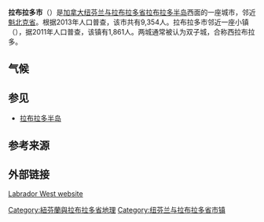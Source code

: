 {{Expand language|time=2017-07-02}}
{{Infobox settlement
 | official_name            = 拉布拉多市
 | other_name               =
 | native_name              = <!-- for cities whose native name is not in English -->
 | nickname                 = 
 | settlement_type          = 镇
 | motto                    = ''Kamistaitusset'' {{small|({{tsl|en|Naskapi language|纳斯卡皮语}})}}<br />{{small|(English: "Land of the Hard-Working People")}}
 | image_skyline            =
 | imagesize                =
 | image_caption            =
 | image_flag               =
 | flag_size                =
 | image_seal               = <!-- 檔案不存在 Labradorcity.JPG ，可從英文維基百科取得 -->
 | seal_size                =
 | image_shield             = <!-- 檔案不存在 Labrador city coat of arms.jpg ，可從英文維基百科取得 -->
 | shield_size              =
 | city_logo                =
 | citylogo_size            =
 | pushpin_map              = Canada Newfoundland and Labrador
 | pushpin_label_position   = right
 | pushpin_map_caption      = 拉布拉多市在纽芬兰与拉布拉多省的位置
 | pushpin_mapsize          =
 | subdivision_type         = 国家
 | subdivision_name         = {{CAN}}

 | subdivision_type1        = 行省
 | subdivision_name1        = {{flag|Newfoundland and Labrador}}

 | subdivision_type2        = [[普查区|普查区]]
 | subdivision_name2        = [[纽芬兰-拉布拉多省第10区|10]]

 | subdivision_type3        = <!-- [[Census_divisions_of_Newfoundland_and_Labrador|Census division]] -->
 | subdivision_name3        =

 | established_title        = 建立
 | established_date         = 1960s

 | government_type          = 拉布拉多市城镇议会
 | government_footnotes     =
 | leader_title             = 市长
 | leader_name              = Autumn Ward

 | leader_title1            = 议员
 | leader_name1             = {{tsl|en|Jordan Brown (Newfoundland and Labrador politician)|Jordan Brown}}

 | leader_title2            = 议会
 | leader_name2             = {{tsl|en|Yvonne Jones|Yvonne Jones}}

 | unit_pref                = <!--Enter: Imperial, if Imperial (metric) is desired-->
 | area_footnotes           =
 | area_total_sq_mi         =
 | area_total_km2           = 38.83
 | area_land_sq_mi          =
 | area_land_km2            =
 | area_water_sq_mi         =
 | area_water_km2           =
 | area_water_percent       =
 | area_urban_sq_mi         =
 | area_urban_km2           =
 | area_metro_km2           =
 | area_metro_sq_mi         =
 | population_as_of         = [[2016年加拿大人口普查|2016]]
 | population_note          =
 | population_footnotes     = <ref name="2016pop">{{cite web |title=Labrador City, Town [Census subdivision] |url=https://www12.statcan.gc.ca/census-recensement/2016/dp-pd/prof/details/page.cfm?Lang=E&Geo1=CSD&Code1=1010032&Geo2=PR&Code2=10&SearchText=Labrador%20City&SearchType=Begins&SearchPR=01&B1=All&GeoLevel=PR&GeoCode=1010032&TABID=1&type=0 |website=www12.statcan.gc.ca |publisher=Statistics Canafa |access-date=16 September 2019 |archive-date=2022-01-30 |archive-url=https://web.archive.org/web/20220130045004/https://www12.statcan.gc.ca/census-recensement/2016/dp-pd/prof/details/page.cfm?Lang=E&Geo1=CSD&Code1=1010032&Geo2=PR&Code2=10&SearchText=Labrador%20City&SearchType=Begins&SearchPR=01&B1=All&GeoLevel=PR&GeoCode=1010032&TABID=1&type=0 |dead-url=no }}</ref>
 | population_total         = 7220
 | population_urban         = 
 | population_metro         =
 | population_density_sq_mi =
 | population_density_km2   = 186.0
 | timezone                 = [[大西洋时区|AST]]
 | utc_offset               = -4
 | timezone_DST             = Atlantic Daylight Saving Time
 | utc_offset_DST           = -3
 | coordinates              = {{coord|52|57|N|66|55|W|region:CA-NL|display=inline}}
 | elevation_footnotes      = <!--for references: use <ref> </ref> tags-->
 | elevation_ft             =
 | elevation_m              = 555
 | postal_code_type         = 邮政编码
 | postal_code              = A2V
 | area_code                = 709
 | blank_name               = 公路
 | blank_info               = {{tsl|en|Newfoundland and Labrador Route 500|纽芬兰与拉布拉多500号公路|省道500}}
 | website                  = {{URL|http://www.labradorwest.com/}}
 | footnotes                =
}}
'''拉布拉多市'''（{{lang-en|Labrador City}}）是[[加拿大|加拿大]][[纽芬兰与拉布拉多省|纽芬兰与拉布拉多省]][[拉布拉多半岛|拉布拉多半岛]]西面的一座城市，邻近[[魁北克省|魁北克省]]。根据2013年人口普查，该市共有9,354人。拉布拉多市邻近一座小镇{{tsl|en|Wabush|沃布什}}（{{lang-en|Wabush}}），据2011年人口普查，该镇有1,861人。两城通常被认为双子城，合称西拉布拉多。

== 气候 ==
{{Weather box
|location = {{tsl|en|Wabush Airport|沃布什机场}}（1981-2010年平均数据，1960年至今极端数据）
|metric first = Y
|single line = Y
|Jan maximum humidex = 7.7
|Feb maximum humidex = 5.9
|Mar maximum humidex = 14.6
|Apr maximum humidex = 16.9
|May maximum humidex = 35.0
|Jun maximum humidex = 37.1
|Jul maximum humidex = 39.0
|Aug maximum humidex = 35.3
|Sep maximum humidex = 32.2
|Oct maximum humidex = 22.6
|Nov maximum humidex = 13.8
|Dec maximum humidex = 6.5
|year maximum humidex = 39.0
|Jan record high C = 8.0
|Feb record high C = 6.2
|Mar record high C = 14.7
|Apr record high C = 16.8
|May record high C = 28.4
|Jun record high C = 33.3
|Jul record high C = 32.6
|Aug record high C = 30.6
|Sep record high C = 27.8
|Oct record high C = 21.1
|Nov record high C = 12.2
|Dec record high C = 5.6
|year record high C = 33.3
|Jan high C = -16.7
|Feb high C = -14.2
|Mar high C = -6.7
|Apr high C = 1.5
|May high C = 9.6
|Jun high C = 16.1
|Jul high C = 19.1
|Aug high C = 17.6
|Sep high C = 11.8
|Oct high C = 3.8
|Nov high C = -4.2
|Dec high C = -12.6
|year high C = 2.1
|Jan mean C = -22.2
|Feb mean C = -20.6
|Mar mean C = -13.3
|Apr mean C = -4.3
|May mean C = 4.0
|Jun mean C = 10.3
|Jul mean C = 13.8
|Aug mean C = 12.5
|Sep mean C = 7.6
|Oct mean C = 0.5
|Nov mean C = -8.2
|Dec mean C = -17.5
|year mean C = -3.1
|Jan low C = -27.8
|Feb low C = -27.0
|Mar low C = -19.8
|Apr low C = -10.0
|May low C = -1.7
|Jun low C = 4.4
|Jul low C = 8.3
|Aug low C = 7.4
|Sep low C = 3.3
|Oct low C = -2.9
|Nov low C = -12.0
|Dec low C = -22.5
|year low C = -8.4
|Jan record low C = -45.7
|Feb record low C = -47.8
|Mar record low C = -46.7
|Apr record low C = -37.2
|May record low C = -21.7
|Jun record low C = -11.1
|Jul record low C = -6.7
|Aug record low C = -0.6
|Sep record low C = -7.0
|Oct record low C = -21.7
|Nov record low C = -33.1
|Dec record low C = -46.1
|year record low C = -47.8
|Jan chill = -62.8
|Feb chill = -57.1
|Mar chill = -52.6
|Apr chill = -41.8
|May chill = -32.6
|Jun chill = -9.6
|Jul chill = 0.0
|Aug chill = -6.2
|Sep chill = -13.9
|Oct chill = -25.6
|Nov chill = -43.9
|Dec chill = -59.5
|year chill = -62.8
|precipitation colour = green
|Jan precipitation mm = 49.2
|Feb precipitation mm = 40.3
|Mar precipitation mm = 54.1
|Apr precipitation mm = 48.8
|May precipitation mm = 53.5
|Jun precipitation mm = 82.7
|Jul precipitation mm = 113.9
|Aug precipitation mm = 103.5
|Sep precipitation mm = 96.5
|Oct precipitation mm = 75.7
|Nov precipitation mm = 70.9
|Dec precipitation mm = 50.4
|year precipitation mm = 839.5
|rain colour = green
|Jan rain mm = 0.6
|Feb rain mm = 1.6
|Mar rain mm = 2.6
|Apr rain mm = 12.1
|May rain mm = 40.4
|Jun rain mm = 80.6
|Jul rain mm = 113.9
|Aug rain mm = 103.4
|Sep rain mm = 92.3
|Oct rain mm = 42.0
|Nov rain mm = 10.9
|Dec rain mm = 2.5
|year rain mm = 502.9
|Jan snow cm = 63.8
|Feb snow cm = 50.9
|Mar snow cm = 65.9
|Apr snow cm = 44.3
|May snow cm = 14.4
|Jun snow cm = 2.1
|Jul snow cm = 0.0
|Aug snow cm = 0.1
|Sep snow cm = 4.4
|Oct snow cm = 39.0
|Nov snow cm = 77.5
|Dec snow cm = 66.2
|year snow cm = 428.7
|unit precipitation days = 0.2 mm
|Jan precipitation days = 17.3
|Feb precipitation days = 14.6
|Mar precipitation days = 16.0
|Apr precipitation days = 14.2
|May precipitation days = 15.2
|Jun precipitation days = 17.1
|Jul precipitation days = 19.0
|Aug precipitation days = 20.0
|Sep precipitation days = 20.5
|Oct precipitation days = 20.1
|Nov precipitation days = 20.4
|Dec precipitation days = 19.3
|year precipitation days = 213.7
|unit rain days = 0.2 mm
|Jan rain days = 0.44
|Feb rain days = 0.78
|Mar rain days = 1.4
|Apr rain days = 3.8
|May rain days = 11.9
|Jun rain days = 16.4
|Jul rain days = 19.0
|Aug rain days = 20.0
|Sep rain days = 19.7
|Oct rain days = 10.5
|Nov rain days = 3.9
|Dec rain days = 1.0
|year rain days = 109.0
|unit snow days = 0.2 cm
|Jan snow days = 17.7
|Feb snow days = 15.0
|Mar snow days = 16.4
|Apr snow days = 12.3
|May snow days = 6.0
|Jun snow days = 1.2
|Jul snow days = 0.04
|Aug snow days = 0.07
|Sep snow days = 2.5
|Oct snow days = 13.9
|Nov snow days = 19.7
|Dec snow days = 19.7
|year snow days = 124.6
|Jan sun = 98.0
|Feb sun = 132.2
|Mar sun = 151.3
|Apr sun = 180.1
|May sun = 210.6
|Jun sun = 212.5
|Jul sun = 218.0
|Aug sun = 202.7
|Sep sun = 116.6
|Oct sun = 75.4
|Nov sun = 56.9
|Dec sun = 67.3
|year sun = 1721.4
|Jan percentsun = 38.6
|Feb percentsun = 47.6
|Mar percentsun = 41.2
|Apr percentsun = 43.1
|May percentsun = 43.0
|Jun percentsun = 42.1
|Jul percentsun = 43.0
|Aug percentsun = 44.4
|Sep percentsun = 30.6
|Oct percentsun = 22.9
|Nov percentsun = 21.7
|Dec percentsun = 28.3
|year percentsun = 37.2
|source 1 = [[Environment_Canada|Environment Canada]]<ref name = CCN >{{cite web
| publisher = [[Environment_Canada|Environment Canada]]
| url = http://climate.weather.gc.ca/climate_normals/results_1981_2010_e.html?stnID=6802&lang=e&dCode=1&province=NFLD&provBut=Go&month1=0&month2=12
| title = Wabush Lake Airport
| work = Canadian Climate Normals 1981–2010
| date = 31 October 2011
| access-date = May 23, 2014
| archive-date = 2014-05-23
| archive-url = https://web.archive.org/web/20140523230318/http://climate.weather.gc.ca/climate_normals/results_1981_2010_e.html?stnID=6802&lang=e&dCode=1&province=NFLD&provBut=Go&month1=0&month2=12
| dead-url = no
}}</ref>
|date=September 2011
}}

== 参见 ==
* [[拉布拉多半岛|拉布拉多半岛]]
== 参考来源 ==
{{reflist}}

== 外部链接 ==
[https://labradorwest.com/ Labrador West website] {{Wayback|url=https://labradorwest.com/ |date=20201217214130 }}
{{纽芬兰-拉布拉多省第10区}}
{{纽芬兰和拉布拉多省行政区划}}
{{DEFAULTSORT:Labrador}}
[[Category:紐芬蘭與拉布拉多省地理|Category:紐芬蘭與拉布拉多省地理]]
[[Category:纽芬兰与拉布拉多省市镇|Category:纽芬兰与拉布拉多省市镇]]